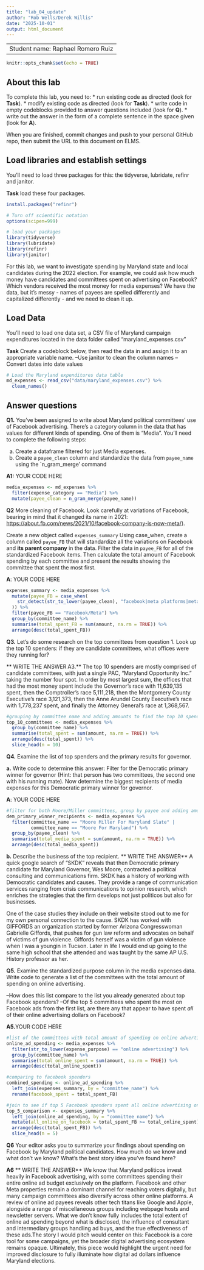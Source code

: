 ```yaml
---
title: "lab_04_update"
author: "Rob Wells/Derek Willis"
date: "2025-10-01"
output: html_document
---
```

---
Student name: Raphael Romero Ruiz
---

```r
knitr::opts_chunk$set(echo = TRUE)
```

## About this lab

To complete this lab, you need to: \* run existing code as directed (look for **Task**). \* modify existing code as directed (look for **Task**). \* write code in empty codeblocks provided to answer questions included (look for **Q**). \* write out the answer in the form of a complete sentence in the space given (look for **A**).

When you are finished, commit changes and push to your personal GitHub repo, then submit the URL to this document on ELMS.

## Load libraries and establish settings

You'll need to load three packages for this: the tidyverse, lubridate, refinr and janitor.

**Task** load these four packages.

```r
install.packages("refinr")
```

```r
# Turn off scientific notation
options(scipen=999)

# load your packages
library(tidyverse)
library(lubridate)
library(refinr)
library(janitor)
```

For this lab, we want to investigate spending by Maryland state and local candidates during the 2022 election. For example, we could ask how much money have candidates and committees spent on advertising on Facebook? Which vendors received the most money for media expenses? We have the data, but it's messy - names of payees are spelled differently and capitalized differently - and we need to clean it up. 


## Load Data

You'll need to load one data set, a CSV file of Maryland campaign expenditures located in the data folder called "maryland_expenses.csv"

**Task** Create a codeblock below, then read the data in and assign it to an appropriate variable name. 
--Use janitor to clean the column names
--Convert dates into date values

```r
# Load the Maryland expenditures data table
md_expenses <- read_csv("data/maryland_expenses.csv") %>%
  clean_names()
```

## Answer questions

**Q1.** You've been assigned to write about Maryland political committees' use of Facebook advertising. There's a category column in the data that has values for different kinds of spending. One of them is "Media". You'll need to complete the following steps:

a.  Create a dataframe filtered for just Media expenses.
b.  Create a `payee_clean` column and standardize the data from `payee_name` using the `n_gram_merge' command

**A1:** YOUR CODE HERE
```r
media_expenses <- md_expenses %>%
  filter(expense_category == "Media") %>%
  mutate(payee_clean = n_gram_merge(payee_name))
```


**Q2** More cleaning of Facebook. Look carefully at variations of Facebook, bearing in mind that it changed its name in 2021: <https://about.fb.com/news/2021/10/facebook-company-is-now-meta/>).

Create a new object called `expenses_summary` 
Using case_when, create a column called `payee_FB` that will standardize all the variations on Facebook and **its parent company** in the data. 
Filter the data in `payee_FB` for all of the standardized Facebook items.
Then calculate the total amount of Facebook spending by each committee and present the results showing the committee that spent the most first.

**A**: YOUR CODE HERE
```r
expenses_summary <- media_expenses %>%
  mutate(payee_FB = case_when(
    str_detect(str_to_lower(payee_clean), "facebook|meta platforms|meta inc|meta") ~ "Facebook/Meta"
  )) %>%
  filter(payee_FB == "Facebook/Meta") %>%
  group_by(committee_name) %>%
  summarise(total_spent_FB = sum(amount, na.rm = TRUE)) %>%
  arrange(desc(total_spent_FB))
```

**Q3.** Let's do some research on the top committees from question 1. Look up the top 10 spenders:  if they are candidate committees, what offices were they running for? 

** WRITE THE ANSWER**
**A3.**
The top 10 spenders are mostly comprised of candidate committees, with just a single PAC, "Maryland Opportunity Inc." taking the number four spot. In order by most largest sum, the offices that had the most money spent include the Governor's race with 11,639,135 spent, then the Comptroller's race 5,111,218, then the Montgomery County Executive's race 3,121,373, then the Anne Arundel County Executive's race with 1,778,237 spent, and finally the Attorney General's race at 1,368,567. 
```r
#grouping by committee name and adding amounts to find the top 10 spenders
top_10_committees <- media_expenses %>%
  group_by(committee_name) %>%
  summarise(total_spent = sum(amount, na.rm = TRUE)) %>%
  arrange(desc(total_spent)) %>% 
  slice_head(n = 10)
```

**Q4.** Examine the list of top spenders and the primary results for governor.

**a.** Write code to determine this answer: Filter for the Democratic primary winner for governor (Hint: that person has two committees, the second one with his running mate). Now determine the biggest recipients of media expenses for this Democratic primary winner for governor.

**A**: YOUR CODE HERE
```r
#filter for both Moore/Miller committees, group by payee and adding amounts to find total
dem_primary_winner_recipients <- media_expenses %>%
  filter(committee_name == "Moore Miller For Maryland Slate" | 
         committee_name == "Moore For Maryland") %>%
  group_by(payee_clean) %>%
  summarise(total_media_spent = sum(amount, na.rm = TRUE)) %>%
  arrange(desc(total_media_spent))
```
**b.** Describe the business of the top recipient.
** WRITE THE ANSWER**
A quick google search of "SKDK" reveals that then Democratic primary candidate for Maryland Governor, Wes Moore, contracted a political consulting and communications firm. SKDK has a history of working with Democratic candidates and causes. They provide a range of communication services ranging from crisis communications to opinion research, which enriches the strategies that the firm develops not just politicos but also for businesses.

One of the case studies they include on their website stood out to me for my own personal connection to the cause. SKDK has worked with GIFFORDS an organization started by former Arizona Congresswoman Gabrielle Giffords, that pushes for gun law reform and advocates on behalf of victims of gun violence. Giffords herself was a victim of gun violence when I was a youngin in Tucson. Later in life I would end up going to the same high school that she attended and was taught by the same AP U.S. History professor as her.  

**Q5.** Examine the standardized purpose column in the media expenses data. Write code to generate a list of the committees with the total amount of spending on online advertising. 

--How does this list compare to the list you already generated about top Facebook spenders? 
--Of the top 5 committees who spent the most on Facebook ads from the first list, are there any that appear to have spent *all* of their online advertising dollars on Facebook?

**A5.**YOUR CODE HERE

```r
#list of the committees with total amount of spending on online advertising
online_ad_spending <- media_expenses %>%
  filter(str_to_lower(expense_purpose) == "online advertising") %>%
  group_by(committee_name) %>%
  summarise(total_online_spent = sum(amount, na.rm = TRUE)) %>%
  arrange(desc(total_online_spent))

#comparing to facebook spenders
combined_spending <- online_ad_spending %>%
  left_join(expenses_summary, by = "committee_name") %>%
  rename(facebook_spent = total_spent_FB)

#join to see if top 5 Facebook spenders spent all online advertising on Facebook
top_5_comparison <- expenses_summary %>%
  left_join(online_ad_spending, by = "committee_name") %>%
  mutate(all_online_on_facebook = total_spent_FB >= total_online_spent) %>%
  arrange(desc(total_spent_FB)) %>%
  slice_head(n = 5)
```

**Q6** Your editor asks you to summarize your findings about spending on Facebook by Maryland political candidates. How much do we know and what don't we know? What's the best story idea you've found here?

**A6** ** WRITE THE ANSWER**
We know that Maryland politicos invest heavily in Facebook advertising, with some committees spending their entire online ad budget exclusively on the platform. Facebook and other Meta properties remain a dominant channel for reaching voters digitally, but many campaign committees also diversify across other online platforms. A review of online ad payees reveals other tech titans like Google and Apple, alongside a range of miscellaneous groups including webpage hosts and newsletter servers. What we don’t know fully includes the total extent of online ad spending beyond what is disclosed, the influence of consultant and intermediary groups handling ad buys, and the true effectiveness of these ads.The  story I would pitch would center on this: Facebook is a core tool for some campaigns, yet the broader digital advertising ecosystem remains opaque. Ultimately, this piece would highlight the urgent need for improved disclosure to fully illuminate how digital ad dollars influence Maryland elections.